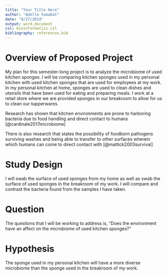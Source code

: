 ```yaml
---
title: "Your Title Here"
author: "Adelle Sumabat"
date: "8/27/2019"
output: word_document
csl: bioinformatics.csl
bibliography: references.bib
---
```


# Overview of Proposed Project 

My plan for this semester-long project is to analyze the microbiome of used kitchen sponges. I will be comparing kitchen sponges used in my personal kitchen with used kitchen sponges that are used for employees at my work. In my personal kitchen at home, sponges are used to clean dishes and utensils that have been used for eating and preparing meals. I work at a retail store where we are provided sponges in our breakroom to allow for us to clean our tupperwares. 

Research has shown that kitchen environments are prone to harboring bacteria due to food handling and direct contact to humans [@cardinale2017microbiome] 

There is also research that states the possibility of foodborn pathogens surviving washes and being able to transfer to other surfaces wherein which humans can come to direct contact with [@mattick2003survival]

# Study Design

I will swab the surface of used sponges from my home as well as swab the surface of used sponges in the breakroom of my work. I will compare and contrast the bacteria found from the samples I have taken. 

# Question 

The questions that I will be working to address is, "Does the environment have an affect on the microbiome of used kitchen sponges?" 

# Hypothesis 

The sponge used in my personal kitchen will have a more diverse microbiome than the sponge used in the breakroom of my work. 